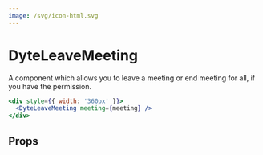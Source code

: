 ```yaml
---
image: /svg/icon-html.svg
---
```


# DyteLeaveMeeting

A component which allows you to leave a meeting or end meeting for all, if you
have the permission.

```jsx
<div style={{ width: '360px' }}>
  <DyteLeaveMeeting meeting={meeting} />
</div>
```

## Props

<PropsTable of="dyte-leave-meeting" />
